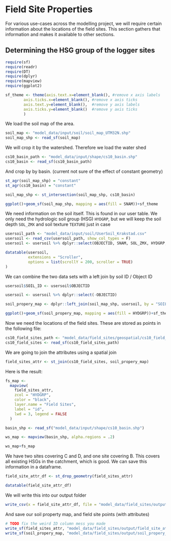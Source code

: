# Field Site Properties

For various use-cases across the modelling project, we will require certain
information about the locations of the field sites. This section gathers that
information and makes it available to other sections.

## Determining the HSG group of the logger sites

```r
require(sf)
require(readr)
require(DT)
require(dplyr)
require(mapview)
require(ggplot2)

sf_theme <- theme(axis.text.x=element_blank(), #remove x axis labels
        axis.ticks.x=element_blank(), #remove x axis ticks
        axis.text.y=element_blank(),  #remove y axis labels
        axis.ticks.y=element_blank()  #remove y axis ticks
        )
```

We load the soil map of the area.

```r
soil_map <- "model_data/input/soil/soil_map_UTM32N.shp"
soil_map_shp <- read_sf(soil_map)
```

We will crop it by the watershed. Therefore we load the water shed

```r
cs10_basin_path <- "model_data/input/shape/cs10_basin.shp"
cs10_basin <- read_sf(cs10_basin_path)
```

And crop by by basin. (current not sure of the effect of constant geometry)

```r
st_agr(soil_map_shp) = "constant"
st_agr(cs10_basin) = "constant"

soil_map_shp <- st_intersection(soil_map_shp, cs10_basin)

```

```r
ggplot()+geom_sf(soil_map_shp, mapping = aes(fill = SNAM))+sf_theme
```

We need information on the soil itself. This is found in our user table. We only
need the hydrologic soil group (HSG) `HYDGRP`, but we will keep the soil depth
`SOL_ZMX` and soil texture `TEXTURE` just in case

```r
usersoil_path <- "model_data/input/soil/UserSoil_Krakstad.csv"
usersoil <- read_csv(usersoil_path, show_col_types = F)
usersoil <- usersoil %>% dplyr::select(OBJECTID, SNAM, SOL_ZMX, HYDGRP, TEXTURE)

```

```r
datatable(usersoil,
          extensions = "Scroller",
          options = list(scrollY = 200, scroller = TRUE)
)
```

We can combine the two data sets with a left join by soil ID / Object ID

```r
usersoil$SOIL_ID <- usersoil$OBJECTID

usersoil <- usersoil %>% dplyr::select(-OBJECTID)

soil_propery_map <- dplyr::left_join(soil_map_shp, usersoil, by = "SOIL_ID")

```

```r
ggplot()+geom_sf(soil_propery_map, mapping = aes(fill = HYDGRP))+sf_theme

```


Now we need the locations of the field sites. These are stored as points in the
following file:

```r
cs10_field_sites_path <- "model_data/field_sites/geospatial/cs10_field_sites.shp"
cs10_field_sites <- read_sf(cs10_field_sites_path)
```

We are going to join the attributes using a spatial join

```r
field_sites_attr <- st_join(cs10_field_sites, soil_propery_map)
```

Here is the result:

```r
fs_map <-
  mapview(
    field_sites_attr,
    zcol = "HYDGRP",
    color = "black",
    layer.name = "Field Sites",
    label = "id",
    lwd = 3, legend = FALSE
  )

basin_shp <- read_sf("model_data/input/shape/cs10_basin.shp")

ws_map <- mapview(basin_shp, alpha.regions = .2)

ws_map+fs_map
```

We have two sites covering C and D, and one site covering B. This covers all
existing HSGs in the catchment, which is good. We can save this information in
a dataframe.

```r
field_site_attr_df <- st_drop_geometry(field_sites_attr)

datatable(field_site_attr_df)
```
We will write this into our output folder

```r
write_csv(x = field_site_attr_df, file = "model_data/field_sites/output/field_site_attr_df.csv")
```

And save our soil property map, and field site points (with attributes)

```r
# TODO fix the weird ID column mess you made
write_sf(field_sites_attr, "model_data/field_sites/output/field_site_attr_map.shp")
write_sf(soil_propery_map, "model_data/field_sites/output/soil_propery_map.shp")
```

